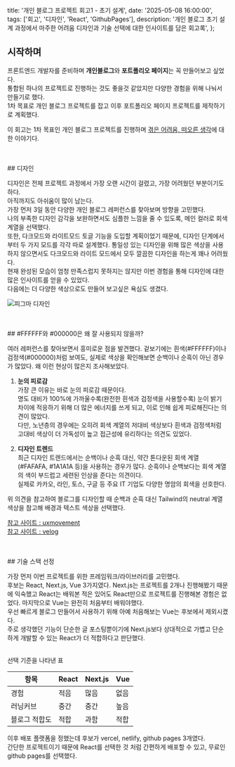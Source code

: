   title: '개인 블로그 프로젝트 회고1 - 초기 설계',
  date: '2025-05-08 16:00:00',
  tags: ['회고', '디자인', 'React', 'GithubPages'],
  description:
    '개인 블로그 초기 설계 과정에서 마주한 어려움 디자인과 기술 선택에 대한 인사이트를 담은 회고록',
};

## 시작하며

프론트엔드 개발자를 준비하며 **개인블로그**와 **포트폴리오 페이지**는 꼭 만들어보고 싶었다.  
통합된 하나의 프로젝트로 진행하는 것도 좋을것 같았지만 다양한 경험을 위해 나눠서 만들기로 했다.  
1차 목표로 개인 블로그 프로젝트를 잡고 이후 포트폴리오 페이지 프로젝트를 제작하기로 계획했다.

이 회고는 1차 목표인 개인 블로그 프로젝트를 진행하며 <u>겪은 어려움, 떠오른 생각</u>에 대한 이야기다.

<br />
<br />
## 디자인

디자인은 전체 프로젝트 과정에서 가장 오랜 시간이 걸렸고, 가장 어려웠던 부분이기도 하다.  
아직까지도 아쉬움이 많이 남는다.  
가장 먼저 3일 동안 다양한 개인 블로그 레퍼런스를 찾아보며 방향을 고민했다.  
나의 부족한 디자인 감각을 보완하면서도 심플한 느낌을 줄 수 있도록, 메인 컬러로 회색 계열을 선택했다.  
또한, 다크모드와 라이트모드 토글 기능을 도입할 계획이었기 때문에, 디자인 단계에서부터 두 가지 모드를 각각 따로 설계했다. 통일성 있는 디자인을 위해 많은 색상을 사용하지 않으면서도 다크모드와 라이트 모드에서 모두 깔끔한 디자인을 하는게 꽤나 어려웠다.  
현재 완성된 모습이 엄청 만족스럽지 못하지는 않지만 이번 경험을 통해 디자인에 대한 많은 인사이트를 얻을 수 있었다.  
다음에는 더 다양한 색상으로도 만들어 보고싶은 욕심도 생겼다.

![피그마 디자인](/postImage/FigmaAll0508.png)

<br />
<br />
## #FFFFFF와 #000000은 왜 잘 사용되지 않을까?

여러 레퍼런스를 찾아보면서 흥미로운 점을 발견했다.
겉보기에는 흰색(#FFFFFF)이나 검정색(#000000)처럼 보여도, 실제로 색상을 확인해보면 순백이나 순흑이 아닌 경우가 많았다. 왜 이런 현상이 많은지 조사해보았다.

1. **눈의 피로감**  
   가장 큰 이유는 바로 눈의 피로감 때문이다.  
   명도 대비가 100%에 가까울수록(완전한 흰색과 검정색을 사용할수록) 눈이 밝기 차이에 적응하기 위해 더 많은 에너지를 쓰게 되고, 이로 인해 쉽게 피로해진다는 의견이 많았다.  
   다만, 노년층의 경우에는 오히려 회색 계열의 저대비 색상보다
   흰색과 검정색처럼 고대비 색상이 더 가독성이 높고 접근성에 유리하다는 의견도 있었다.

2. **디자인 트렌드**  
   최근 디자인 트렌드에서는 순백이나 순흑 대신, 약간 톤다운된 회색 계열(#FAFAFA, #1A1A1A 등)을 사용하는 경우가 많다.
   순흑이나 순백보다는 회색 계열의 색이 부드럽고 세련된 인상을 준다는 의견이다.  
   실제로 카카오, 라인, 토스, 구글 등 주요 IT 기업도 다양한 명암의 회색을 선호한다.

위 의견을 참고하여 블로그를 디자인할 때 순백과 순흑 대신 Tailwind의 neutral 계열 색상을 참고해 배경과 텍스트 색상을 선택했다.

[참고 사이트 : uxmovement](https://uxmovement.com/content/why-you-should-never-use-pure-black-for-text-or-backgrounds/)  
[참고 사이트 : velog](https://velog.io/@woody_59/UXUI-%EC%99%9C-%EC%9B%B9-%EB%94%94%EC%9E%90%EC%9D%B4%EB%84%88%EB%93%A4%EC%9D%80-%EA%B2%80%EC%A0%95%EC%83%89-%EB%8C%80%EC%8B%A0-000000%EC%9D%84-%EC%82%AC%EC%9A%A9%ED%95%A0%EA%B9%8C)

<br />
<br />
## 기술 스택 선정

가장 먼저 이번 프로젝트를 위한 프레임워크/라이브러리를 고민했다.  
후보는 React, Next.js, Vue 3가지였다.
Next.js는 프로젝트를 2개나 진행해봤기 때문에 익숙했고 React는 배워본 적은 있어도 React만으로 프로젝트를 진행해본 경험은 없었다. 마지막으로 Vue는 완전히 처음부터 배워야했다.  
우선 빠르게 블로그 만들어서 사용하기 위해 아예 처음해보는 Vue는 후보에서 제외시켰다.  
주로 생각했던 기능이 단순한 글 포스팅뿐이기에 Next.js보다 상대적으로 가볍고 단순하게 개발할 수 있는 React가 더 적합하다고 판단했다.

<br /> 선택 기준을 나타낸 표

| 항목          | React | Next.js | Vue  |
| ------------- | ----- | ------- | ---- |
| 경험          | 적음  | 많음    | 없음 |
| 러닝커브      | 중간  | 중간    | 높음 |
| 블로그 적합도 | 적합  | 과함    | 적합 |

이후 배포 플랫폼을 정했는데 후보가 vercel, netlify, github pages 3개였다.  
간단한 프로젝트이기 때문에 React를 선택한 것 처럼 간편하게 배포할 수 있고, 무료인 github pages를 선택했다.

